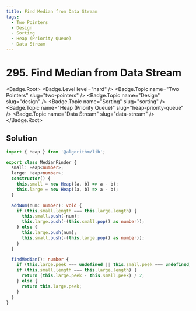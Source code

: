 ```yaml
---
title: Find Median from Data Stream
tags:
  - Two Pointers
  - Design
  - Sorting
  - Heap (Priority Queue)
  - Data Stream
---
```


# 295. Find Median from Data Stream

<Badge.Root>
  <Badge.Level level="hard" />
  <Badge.Topic name="Two Pointers" slug="two-pointers" />
  <Badge.Topic name="Design" slug="design" />
  <Badge.Topic name="Sorting" slug="sorting" />
  <Badge.Topic name="Heap (Priority Queue)" slug="heap-priority-queue" />
  <Badge.Topic name="Data Stream" slug="data-stream" />
</Badge.Root>

## Solution

```typescript filename="solution.ts" copy
import { Heap } from '@algorithm/lib';

export class MedianFinder {
  small: Heap<number>;
  large: Heap<number>;
  constructor() {
    this.small = new Heap((a, b) => a - b);
    this.large = new Heap((a, b) => a - b);
  }

  addNum(num: number): void {
    if (this.small.length === this.large.length) {
      this.small.push(-num);
      this.large.push(-(this.small.pop() as number));
    } else {
      this.large.push(num);
      this.small.push(-(this.large.pop() as number));
    }
  }

  findMedian(): number {
    if (this.large.peek === undefined || this.small.peek === undefined) return 0;
    if (this.small.length === this.large.length) {
      return (this.large.peek - this.small.peek) / 2;
    } else {
      return this.large.peek;
    }
  }
}
```

<ProblemLink
  codingSite="leetcode"
  href="https://leetcode.com/problems/find-median-from-data-stream/"
  title="Find Median from Data Stream"
/>
